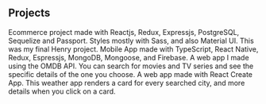 ## Projects

<ProjectCard title="AlmaZen" link="https://almazenhenry-51bf6.web.app/, https://github.com/matiasracedo/almazen" bg="linear-gradient(to right, #009245 0%, #FCEE21 100%)">
Ecommerce project made with Reactjs, Redux, Expressjs, PostgreSQL, Sequelize and Passport. Styles mostly with Sass, and also Material UI.
</ProjectCard>

<ProjectCard title="PetBuddies" link="https://github.com/matiasracedo/PetBuddies/, https://github.com/matiasracedo/PetBuddies/" bg="linear-gradient(to right, #662D8C 0%, #ED1E79 100%)">
This was my final Henry project. Mobile App made with TypeScript, React Native, Redux, Espressjs, MongoDB, Mongoose, and Firebase.
</ProjectCard>

<ProjectCard title="Movies App" link="https://movies-app-mdr.web.app/, https://github.com/matiasracedo/movies-app" bg="linear-gradient(to right, #D4145A 0%, #FBB03B 100%)">
A web app I made using the OMDB API. You can search for movies and TV series and see the specific details of the one you choose.
</ProjectCard>

<ProjectCard title="Horus Weather App" link="https://horus-weather-app.web.app/, https://github.com/matiasracedo/horus-weather-app" bg="linear-gradient(to right, #D585FF 0%, #00FFEE 100%)">
A web app made with React Create App. This weather app renders a card for every searched city, and more details when you click on a card.
</ProjectCard>